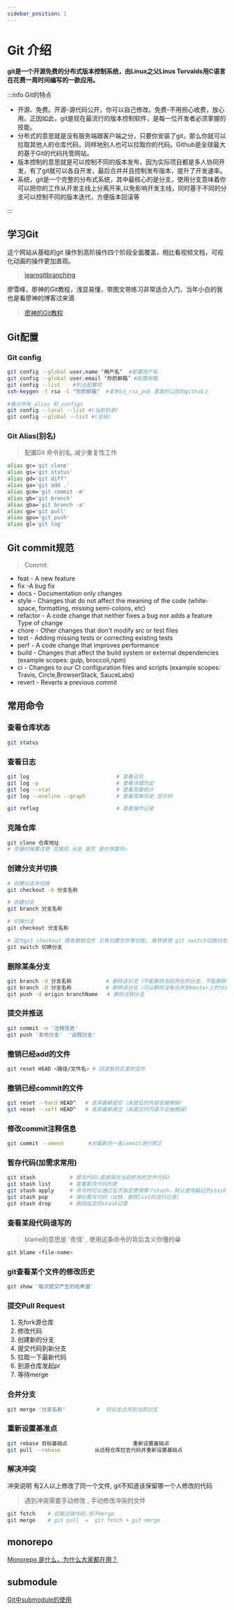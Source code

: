 ```yaml
---
sidebar_position: 1
---
```


# Git 介绍

**git是一个开源免费的分布式版本控制系统，由Linux之父Linus Torvalds用C语言在花费一周时间编写的一款应用。**

:::info Git的特点

- 开源、免费。开源-源代码公开，你可以自己修改。免费-不用担心收费，放心用。正因如此，git是现在最流行的版本控制软件，是每一位开发者必须掌握的技能。
- 分布式的意思就是没有服务端跟客户端之分，只要你安装了git，那么你就可以拉取其他人的仓库代码，同样地别人也可以拉取你的代码。Github是全球最大的基于Git的代码托管网站。
- 版本控制的意思就是可以控制不同的版本发布，因为实际项目都是多人协同开发，有了git就可以各自开发，最后合并并且控制发布版本，提升了开发速率。
- 系统，git是一个完整的分布式系统，其中最核心的是分支，使用分支意味着你可以把你的工作从开发主线上分离开来,以免影响开发主线，同时基于不同的分支可以控制不同的版本迭代，方便版本回滚等

:::


## 学习Git
这个网站从基础的git 操作到高阶操作四个阶段全面覆盖，相比看视频文档，可视化动画的操作更加直观。
> [learngitbranching](https://learngitbranching.js.org/?locale=zh_CN)

廖雪峰，廖神的Git教程，浅显易懂，带图文带练习非常适合入门，当年小白的我也是看廖神的博客过来滴
> [廖神的Git教程](https://www.liaoxuefeng.com/wiki/896043488029600)


## Git配置

### Git config

```bash
git config --global user.name ‘用户名’  #配置用户名
git config --global user.email ‘你的邮箱’ #配置邮箱
git config --list    #列出配置项
ssh-keygen -t rsa -C "你的邮箱"  #复制id_rsa_pub 里面的公钥到github上

#展示所有 alias 和 configs
git config --local --list #(当前目录)
git config --global --list #(全局)

```

### Git Alias(别名)

> 配置Git 命令别名, 减少重复性工作

```bash
alias gc='git clone'
alias gs='git status'
alias gd='git diff'
alias ga='git add .'
alias gcm='git commit -m'
alias gb='git branch'
alias gba='git branch -a'
alias gp='git pull'
alias gpu='git push'
alias gl='git log'
```

## Git commit规范

> Commit

- feat - A new feature
- fix -A bug fix
- docs - Documentation only changes
- style - Changes that do not affect the meaning of the code (white-space, formatting, missing semi-colons, etc)
- refactor - A code change that neither fixes a bug nor adds a feature Type of change
- chore - Other changes that don't modify src or test files
- test - Adding missing tests or correcting existing tests
- perf - A code change that improves performance
- build - Changes that affect the build system or external dependencies (example scopes: gulp, broccoli,npm)
- ci - Changes to our Cl configuration files and scripts (example scopes: Travis, Circle,BrowserStack, SauceLabs)
- revert - Reverts a previous commit


## 常用命令

### 查看仓库状态
```bash
git status
```

### 查看日志
```bash
git log                            # 查看日志
git log -p                         # 查看详细历史
git log --stat                     # 查看简要统计
git log --oneline --graph 		   # 查看简单历史 显示树

git reflog                         # 查看操作记录
```

### 克隆仓库
```bash
git clone 仓库地址
# 克隆时候要注意 克隆的 分支 是否 是你想要的~
```
### 创建分支并切换
```bash
# 创建分支并切换
git checkout -b 分支名称

# 创建分支
git branch 分支名称

# 切换分支
git checkout 分支名称

# 因为git checkout 既有撤销文件 又有创建文件等功能, 推荐使用 git switch切换分支
git switch 切换分支
```

### 删除某条分支

```bash
git branch -d 分支名称           # 删除该分支（不能删除当前所在的分支，不能删除没有合并到master上的分支）
git branch -D 分支名称           # 删除该分支（可以删除没有合并到master上的分支）
git push -d origin branchName   # 删除远程分支
```

### 提交并推送
```bash
git commit -m '注释信息'
git push '本地分支'  '远程分支'
```

### 撤销已经add的文件
```bash
git reset HEAD <路径/文件名> # 回退暂存区里的文件
```

### 撤销已经commit的文件
```bash
git reset --hard HEAD^   # 丢弃最新提交（未提交的内容会被擦掉）
git reset --soft HEAD^   # 丢弃最新提交（未提交的内容不会被擦掉）
```

### 修改commit注释信息
```bash
git commit --amend        #对最新的一条commit进行修正
```

### 暂存代码(加需求常用)
```bash
git stash           # 暂存代码(直接保存当前修改的文件代码)
git stash list      # 查看暂存代码列表
git stash apply     # 命令时可以通过名字指定使用哪个stash，默认使用最近的stash（即stash@{0}）
git stash pop       # 弹出暂存代码（出栈，删除list的这行记录）
git stash drop      # 删除指定的stash记录
```

### 查看某段代码谁写的
> blame的意思是 '责怪' , 使用这条命令的背后含义你懂的😁

```bash
git blame <file-name>
```

### git查看某个文件的修改历史
```bash
git show '每次提交产生的哈希值'
```

### 提交Pull Request
1. 先fork源仓库
2. 修改代码
3. 创建新的分支
4. 提交代码到新分支
5. 拉取一下最新代码
6. 到源仓库发起pr
7. 等待merge


### 合并分支
```bash
git merge '分支名称'          #  将分支合并到当前分支
```

### 重新设置基准点
```bash
git rebase 目标基础点                     重新设置基础点
git pull --rebase 			从远程仓库拉去代码并重新设置基础点
```

### 解决冲突
冲突说明 有2人以上修改了同一个文件, git不知道该保留哪一个人修改的代码
> 遇到冲突需要手动修改 , 手动修改冲突的文件

```bash
git fetch    # 拉取远端代码,但不merge
git merge    # git pull  =  git fetch + git merge
```


## monorepo
[Monorepo 是什么，为什么大家都在用？](https://zhuanlan.zhihu.com/p/77577415)

## submodule

[Git中submodule的使用](https://zhuanlan.zhihu.com/p/87053283)
